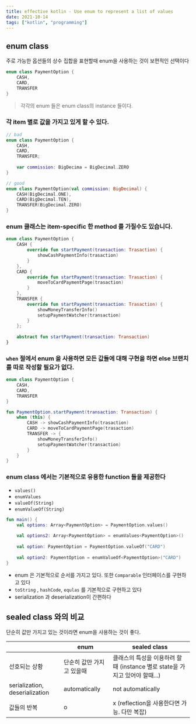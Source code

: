 ```yaml
---
title: effective kotlin - Use enum to represent a list of values
date: 2021-10-14
tags: ["kotlin", "programming"]
---
```


## enum class

주로 가능한 옵션들의 상수 집합을 표현할때 enum을 사용하는 것이 보편적인 선택이다

```kotlin
enum class PaymentOption {
    CASH,
    CARD,
    TRANSFER
}
```

> 각각의 enum 들은 enum class의 instance 들이다.

### 각 item 별로 값을 가지고 있게 할 수 있다.

```kotlin
// bad
enum class PaymentOption {
    CASH,
    CARD,
    TRANSFER;
    
    var commission: BigDecima = BigDecimal.ZERO
}

// good
enum class PaymentOption(val commission: BigDecimal) {
    CASH(BigDecimal.ONE),
    CARD(BigDecimal.TEN),
    TRANSFER(BigDecimal.ZERO)
}
```

### enum 클래스는 item-specific 한 method 를 가질수도 있습니다.

```kotlin
enum class PaymentOption {
    CASH {
        override fun startPayment(transaction: Trasaction) {
            showCashPaymentInfo(trasaction)
        }
    },
    CARD {
        override fun startPayment(transaction: Trasaction) {
            moveToCardPaymentPage(trasaction)
        }
    },
    TRANSFER {
        override fun startPayment(transaction: Trasaction) {
            showMoneyTransferInfo()
            setupPaymentWatcher(transaction)
        }
    };
    
    abstract fun startPayment(transaction: Transaction)
}
```

### `when` 절에서 enum 을 사용하면 모든 값들에 대해 구현을 하면 else 브랜치를 따로 작성할 필요가 없다.

```kotlin
enum class PaymentOption {
    CASH,
    CARD,
    TRANSFER
}

fun PaymentOption.startPayment(transaction: Transaction) {
    when (this) {
        CASH -> showCashPaymentInfo(trasaction)
	    CARD -> moveToCardPaymentPage(trasaction)
    	TRANSFER -> {
            showMoneyTransferInfo()
            setupPaymentWatcher(transaction)
        }
    }
}
```

### enum class 에서는 기본적으로 유용한 function 들을 제공한다

- `values()`
- `enumValues`
- `valueOf(String)`
- `enumValueOf(String)`

```kotlin
fun main() {
    val options: Array<PaymentOption> = PaymentOption.values()
    
    val options2: Array<PaymentOption> = enumValues<PaymentOption>()
    
    val option: PaymentOption = PaymentOption.valueOf("CARD")
    
    val option2: PaymentOption = enumValueOf<PaymentOption>("CARD")
}
```

- enum 은 기본적으로 순서를 가지고 있다. 또한 `Comparable` 인터페이스를 구현하고 있다
- `toString` , `hashCode`, `equlas` 를 기본적으로 구현하고 있다
- serialization 과 deserialization이 간편하다

## sealed class 와의 비교

단순히 값만 가지고 있는 것이라면 enum을 사용하는 것이 좋다.

|                                | enum                      | sealed class                                                 |
| ------------------------------ | ------------------------- | ------------------------------------------------------------ |
| 선호되는 상황                  | 단순히 값만 가지고 있을때 | 클래스의 특성을 이용하려 할때 (instance 별로 state을 가지고 있어야 할때...) |
| serialization, deserialization | automatically             | not automatically                                            |
| 값들의 반복                    | o                         | x (reflection을 사용한다면 가능. 다만 복잡)                  |

